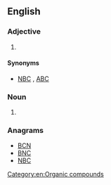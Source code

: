 {{also|CBN|C.B.N.|C. B. N.}}
==English==
{{wikipedia|dab=CBN}}

===Adjective===
{{en-adj|-}}

# {{label|en|military}} {{initialism of|lang=en|[[chemical]], [[biological]], [[nuclear]]}} {{alternative form of|lang=en|NBC}}

====Synonyms====
* {{sense|chemical, biological, nuclear}} [[NBC]] , [[ABC]]

===Noun===
{{en-noun|?}}

# {{label|en|organic chemistry}} {{abbreviation of|lang=en|cannabinol}}

===Anagrams===
* [[BCN#English|BCN]]
* [[BNC#English|BNC]]
* [[NBC#English|NBC]]

[[Category:en:Organic compounds]]